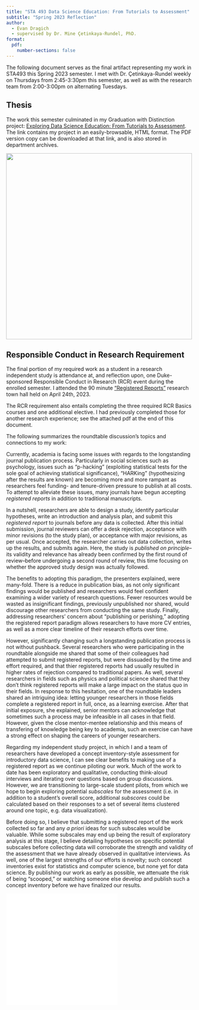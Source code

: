 ```yaml
---
title: "STA 493 Data Science Education: From Tutorials to Assessment"
subtitle: "Spring 2023 Reflection"
author: 
  - Evan Dragich
  - supervised by Dr. Mine Çetinkaya-Rundel, PhD.
format:
  pdf:
    number-sections: false
---
```


The following document serves as the final artifact representing my work in STA493 this Spring 2023 semester. I met with Dr. Çetinkaya-Rundel weekly on Thursdays from 2:45-3:30pm this semester, as well as with the research team from 2:00-3:00pm on alternating Tuesdays.

## Thesis

The work this semester culminated in my Graduation with Distinction project: [Exploring Data Science Education: From Tutorials to Assessment](https://evandragich.github.io/thesis-work/). The link contains my project in an easily-browsable, HTML format. The PDF version copy can be downloaded at that link, and is also stored in department archives.

![](rcr_completion2.png){fig-align="center" width="500" fig-pos="!ht"}

## Responsible Conduct in Research Requirement

The final portion of my required work as a student in a research independent study is attendance at, and reflection upon, one Duke-sponsored Responsible Conduct in Research (RCR) event during the enrolled semester. I attended the 90 minute ["Registered Reports"](https://dosi.duke.edu/events/registered-reports-potential-new-way-publish-research-4) research town hall held on April 24th, 2023.

The RCR requirement also entails completing the three required RCR Basics courses and one additional elective. I had previously completed those for another research experience; see the attached pdf at the end of this document.

The following summarizes the roundtable discussion's topics and connections to my work:

Currently, academia is facing some issues with regards to the longstanding journal publication process. Particularly in social sciences such as psychology, issues such as "p-hacking" (exploiting statistical tests for the sole goal of achieving statistical significance), "HARKing" (hypothesizing after the results are known) are becoming more and more rampant as researchers feel funding- and tenure-driven pressure to publish at all costs. To attempt to alleviate these issues, many journals have begun accepting *registered reports* in addition to traditional manuscripts.

In a nutshell, researchers are able to design a study, identify particular hypotheses, write an introduction and analysis plan, and submit this *registered report* to journals before any data is collected. After this initial submission, journal reviewers can offer a desk rejection, acceptance with minor revisions (to the study plan), or acceptance with major revisions, as per usual. Once accepted, the researcher carries out data collection, writes up the results, and submits again. Here, the study is *published on principle*--its validity and relevance has already been confirmed by the first round of review--before undergoing a second round of review, this time focusing on whether the approved study design was actually followed.

The benefits to adopting this paradigm, the presenters explained, were many-fold. There is a reduce in publication bias, as not only significant findings would be published and researchers would feel confident examining a wider variety of research questions. Fewer resources would be wasted as insignificant findings, previously unpublished nor shared, would discourage other researchers from conducting the same study. Finally, addressing researchers' concern about "publishing or perishing," adopting the registered report paradigm allows researchers to have more CV entries, as well as a more clear timeline of their research efforts over time.

However, significantly changing such a longstanding publication process is not without pushback. Several researchers who were participating in the roundtable alongside me shared that some of their colleagues had attempted to submit registered reports, but were dissuaded by the time and effort required, and that thier registered reports had usually resulted in higher rates of rejection compared to traditional papers. As well, several researchers in fields such as physics and political science shared that they don't think registered reports will make a large impact on the status quo in their fields. In response to this hesitation, one of the roundtable leaders shared an intriguing idea: letting younger researchers in those fields complete a registered report in full, once, as a learning exercise. After that initial exposure, she explained, senior mentors can acknowledge that sometimes such a process may be infeasible in all cases in that field. However, given the close mentor-mentee relationship and this means of transfering of knowledge being key to academia, such an exercise can have a strong effect on shaping the careers of younger researchers.

Regarding my independent study project, in which I and a team of researchers have developed a concept inventory-style assessment for introductory data science, I can see clear benefits to making use of a registered report as we continue piloting our work. Much of the work to date has been exploratory and qualitative, conducting think-aloud interviews and iterating over questions based on group discussions. However, we are transitioning to large-scale student pilots, from which we hope to begin exploring potential *subscales* for the assessment (i.e. in addition to a student's overall score, additional *subscores* could be calculated based on their responses to a set of several items clustered around one topic, e.g. data visualization).

Before doing so, I believe that submitting a registered report of the work collected so far and any *a priori* ideas for such subscales would be valuable. While some subscales may end up being the result of exploratory analysis at this stage, I believe detailing hypotheses on specific potential subscales before collecting data will corroborate the strength and validity of the assessment that we have already observed in qualitative interviews. As well, one of the largest strengths of our efforts is novelty; such concept inventories exist for statistics and computer science, but none yet for data science. By publishing our work as early as possible, we attenuate the risk of being "scooped," or watching someone else develop and publish such a concept inventory before we have finalized our results.

![](DragichCITISTA393copy.pdf) ![](DragichCITISTA393copy2.pdf)
